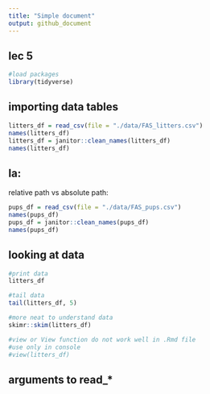 ```yaml
---
title: "Simple document"
output: github_document
---
```


## lec 5

```r
#load packages
library(tidyverse)
```

## importing data tables
```r
litters_df = read_csv(file = "./data/FAS_litters.csv")
names(litters_df)
litters_df = janitor::clean_names(litters_df)
names(litters_df)
```

## la:
relative path vs absolute path:
```r
pups_df = read_csv(file = "./data/FAS_pups.csv")
names(pups_df)
pups_df = janitor::clean_names(pups_df)
names(pups_df)

```

## looking at data

```r
#print data
litters_df

#tail data
tail(litters_df, 5)

#more neat to understand data
skimr::skim(litters_df)

#view or View function do not work well in .Rmd file
#use only in console 
#view(litters_df)
```

## arguments to read_*